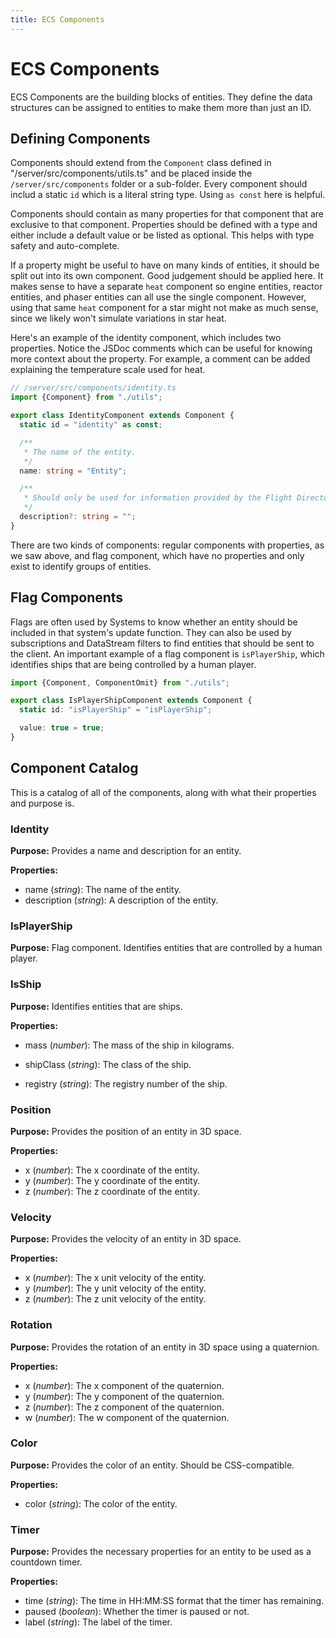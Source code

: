 ```yaml
---
title: ECS Components
---
```



# ECS Components

ECS Components are the building blocks of entities. They define the data
structures can be assigned to entities to make them more than just an ID.

## Defining Components

Components should extend from the `Component` class defined in
"<DevLink>/server/src/components/utils.ts</DevLink>" and be placed inside the
`/server/src/components` folder or a sub-folder. Every component should includ a
static `id` which is a literal string type. Using `as const` here is helpful.

Components should contain as many properties for that component that are
exclusive to that component. Properties should be defined with a type and either
include a default value or be listed as optional. This helps with type safety
and auto-complete.

If a property might be useful to have on many kinds of entities, it should be
split out into its own component. Good judgement should be applied here. It
makes sense to have a separate `heat` component so engine entities, reactor
entities, and phaser entities can all use the single component. However, using
that same `heat` component for a star might not make as much sense, since we
likely won't simulate variations in star heat.

Here's an example of the identity component, which includes two properties.
Notice the JSDoc comments which can be useful for knowing more context about the
property. For example, a comment can be added explaining the temperature scale
used for heat.

```ts
// /server/src/components/identity.ts
import {Component} from "./utils";

export class IdentityComponent extends Component {
  static id = "identity" as const;

  /**
   * The name of the entity.
   */
  name: string = "Entity";

  /**
   * Should only be used for information provided by the Flight Director
   */
  description?: string = "";
}
```

There are two kinds of components: regular components with properties, as we saw
above, and flag component, which have no properties and only exist to identify
groups of entities.

## Flag Components

Flags are often used by Systems to know whether an entity should be included in
that system's update function. They can also be used by subscriptions and
DataStream filters to find entities that should be sent to the client. An
important example of a flag component is `isPlayerShip`, which identifies ships
that are being controlled by a human player.

```ts
import {Component, ComponentOmit} from "./utils";

export class IsPlayerShipComponent extends Component {
  static id: "isPlayerShip" = "isPlayerShip";

  value: true = true;
}
```

## Component Catalog

This is a catalog of all of the components, along with what their properties and
purpose is.

### Identity

**Purpose:** Provides a name and description for an entity.

**Properties:**

- name (_string_): The name of the entity.
- description (_string_): A description of the entity.

### IsPlayerShip

**Purpose:** Flag component. Identifies entities that are controlled by a human
player.

### IsShip

**Purpose:** Identifies entities that are ships.

**Properties:**

- mass (_number_): The mass of the ship in kilograms.

- shipClass (_string_): The class of the ship.

- registry (_string_): The registry number of the ship.

### Position

**Purpose:** Provides the position of an entity in 3D space.

**Properties:**

- x (_number_): The x coordinate of the entity.
- y (_number_): The y coordinate of the entity.
- z (_number_): The z coordinate of the entity.

### Velocity

**Purpose:** Provides the velocity of an entity in 3D space.

**Properties:**

- x (_number_): The x unit velocity of the entity.
- y (_number_): The y unit velocity of the entity.
- z (_number_): The z unit velocity of the entity.

### Rotation

**Purpose:** Provides the rotation of an entity in 3D space using a quaternion.

**Properties:**

- x (_number_): The x component of the quaternion.
- y (_number_): The y component of the quaternion.
- z (_number_): The z component of the quaternion.
- w (_number_): The w component of the quaternion.

### Color

**Purpose:** Provides the color of an entity. Should be CSS-compatible.

**Properties:**

- color (_string_): The color of the entity.

### Timer

**Purpose:** Provides the necessary properties for an entity to be used as a
countdown timer.

**Properties:**

- time (_string_): The time in HH:MM:SS format that the timer has remaining.
- paused (_boolean_): Whether the timer is paused or not.
- label (_string_): The label of the timer.
